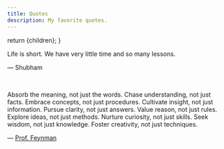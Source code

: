 ```yaml
---
title: Quotes
description: My favorite quotes.
---
```



  return <MDXPageLayout metadata={metadata}>{children}</MDXPageLayout>;
}

Life is short. We have very little time and so many lessons.

— Shubham

<br />

Absorb the meaning, not just the words.
Chase understanding, not just facts.
Embrace concepts, not just procedures.
Cultivate insight, not just information.
Pursue clarity, not just answers.
Value reason, not just rules.
Explore ideas, not just methods.
Nurture curiosity, not just skills.
Seek wisdom, not just knowledge.
Foster creativity, not just techniques.

— [Prof. Feynman](https://x.com/proffeynman/status/1730455466012979372?s=46)